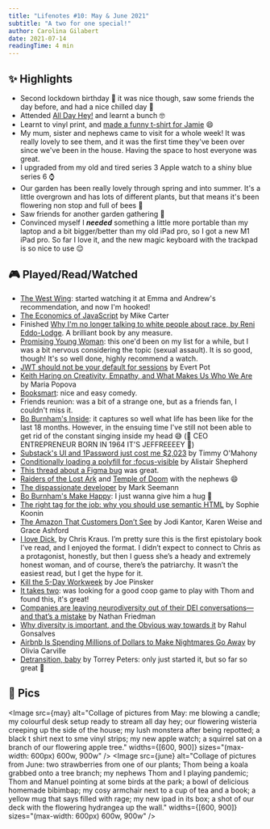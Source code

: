 ```yaml
---
title: "Lifenotes #10: May & June 2021"
subtitle: "A two for one special!"
author: Carolina Gilabert
date: 2021-07-14
readingTime: 4 min
---
```



## ✨ Highlights

- Second lockdown birthday 🥲 it was nice though, saw some friends the day before, and had a nice chilled day 🎈
- Attended [All Day Hey!](https://alldayhey.com/) and learnt a bunch 🤓
- Learnt to vinyl print, and [made a funny t-shirt for Jamie](https://twitter.com/JamieTanna/status/1389496264170090501?s=20) 😄
- My mum, sister and nephews came to visit for a whole week! It was really lovely to see them, and it was the first time they've been over since we've been in the house. Having the space to host everyone was great.
- I upgraded from my old and tired series 3 Apple watch to a shiny blue series 6 ⌚️
- Our garden has been really lovely through spring and into summer. It's a little overgrown and has lots of different plants, but that means it's been flowering non stop and full of bees 💛
- Saw friends for another garden gathering 🎉
- Convinced myself I **_needed_** something a little more portable than my laptop and a bit bigger/better than my old iPad pro, so I got a new M1 iPad pro. So far I love it, and the new magic keyboard with the trackpad is so nice to use 😌

## 🎮 Played/Read/Watched

- [The West Wing](https://www.imdb.com/title/tt0200276/): started watching it at Emma and Andrew's recommendation, and now I'm hooked!
- [The Economics of JavaScript](https://mcarter.me/posts/the-economics-of-javascript) by Mike Carter
- Finished [Why I'm no longer talking to white people about race, by Reni Eddo-Lodge](https://uk.bookshop.org/books/why-i-m-no-longer-talking-to-white-people-about-race-the-1-sunday-times-bestseller/9781408870587). A brilliant book by any measure.
- [Promising Young Woman](https://www.imdb.com/title/tt9620292): this one'd been on my list for a while, but I was a bit nervous considering the topic (sexual assault). It is so good, though! It's so well done, highly recommend a watch.
- [JWT should not be your default for sessions](https://evertpot.com/jwt-is-a-bad-default/) by Evert Pot
- [Keith Haring on Creativity, Empathy, and What Makes Us Who We Are](https://www.brainpickings.org/2021/05/04/keith-haring-on-art/) by Maria Popova
- [Booksmart](https://www.imdb.com/title/tt1489887): nice and easy comedy.
- Friends reunion: was a bit of a strange one, but as a friends fan, I couldn't miss it.
- [Bo Burnham's Inside](https://www.imdb.com/title/tt14544192): it captures so well what life has been like for the last 18 months. However, in the ensuing time I've still not been able to get rid of the constant singing inside my head 😅 (🎤 CEO ENTREPRENEUR BORN IN 1964 IT'S JEFFREEEEY 🎵)
- [Substack's UI and 1Password just cost me $2,023](https://timmyomahony.com/blog/substacks-ui-and-1password-just-cost-me-2023-dollars) by Timmy O'Mahony
- [Conditionally loading a polyfill for :focus-visible](https://alistairshepherd.uk/writing/focus-visible-conditional-polyfill/) by Alistair Shepherd
- [This thread about a Figma bug](https://twitter.com/figmadesign/status/1395445717783613443) was great.
- [Raiders of the Lost Ark](https://www.imdb.com/title/tt0082971) and [Temple of Doom](https://www.imdb.com/title/tt0087469) with the nephews 😄
- [The dispassionate developer](https://blog.ploeh.dk/2021/03/22/the-dispassionate-developer/) by Mark Seemann
- [Bo Burnham's Make Happy](https://www.imdb.com/title/tt5192124): I just wanna give him a hug 🥺
- [The right tag for the job: why you should use semantic HTML](https://localghost.dev/2021/06/the-right-tag-for-the-job-why-you-should-use-semantic-html/) by Sophie Koonin
- [The Amazon That Customers Don’t See](https://www.nytimes.com/interactive/2021/06/15/us/amazon-workers.html) by Jodi Kantor, Karen Weise and Grace Ashford
- [I love Dick](https://uk.bookshop.org/books/i-love-dick/9781781256480), by Chris Kraus. I’m pretty sure this is the first epistolary book I’ve read, and I enjoyed the format. I didn’t expect to connect to Chris as a protagonist, honestly, but then I guess she’s a heady and extremely honest woman, and of course, there’s the patriarchy. It wasn’t the easiest read, but I get the hype for it.
- [Kill the 5-Day Workweek](https://www.theatlantic.com/family/archive/2021/06/four-day-workweek/619222/) by Joe Pinsker
- [It takes two](https://store.playstation.com/en-gb/product/EP0006-PPSA02343_00-ITTAKESTWORETAIL): was looking for a good coop game to play with Thom and found this, it's great!
- [Companies are leaving neurodiversity out of their DEI conversations—and that’s a mistake](https://www.fastcompany.com/90646292/companies-are-leaving-neurodiversity-out-of-their-dei-conversations-and-thats-a-mistake) by Nathan Friedman
- [Why diversity is important, and the Obvious way towards it](https://obvious.in/blog/why-diversity-is-important-and-the-obvious-way-towards-it) by Rahul Gonsalves
- [Airbnb Is Spending Millions of Dollars to Make Nightmares Go Away](https://www.bloomberg.com/news/features/2021-06-15/airbnb-spends-millions-making-nightmares-at-live-anywhere-rentals-go-away) by Olivia Carville
- [Detransition, baby](https://uk.bookshop.org/books/detransition-baby-longlisted-for-the-women-s-prize-2021-and-top-ten-the-times-bestseller/9781788167208) by Torrey Peters: only just started it, but so far so great 💛

## 📸 Pics

<Image
    src={may}
    alt="Collage of pictures from May: me blowing a candle; my colourful desk setup ready to stream all day hey; our flowering wisteria creeping up the side of the house; my lush monstera after being repotted; a black t shirt next to sme vinyl strips; my new apple watch; a squirrel sat on a branch of our flowering apple tree."
    widths={[600, 900]}
    sizes="(max-width: 600px) 600w, 900w"
/>
<Image
    src={june}
    alt="Collage of pictures from June: two strawberries from one of our plants; Thom being a koala grabbed onto a tree branch; my nephews Thom and I playing pandemic; Thom and Manuel pointing at some birds at the park; a bowl of delicious homemade bibimbap; my cosy armchair next to a cup of tea and a book; a yellow mug that says filled with rage; my new ipad in its box; a shot of our deck with the flowering hydrangea up the wall."
    widths={[600, 900]}
    sizes="(max-width: 600px) 600w, 900w"
/>

